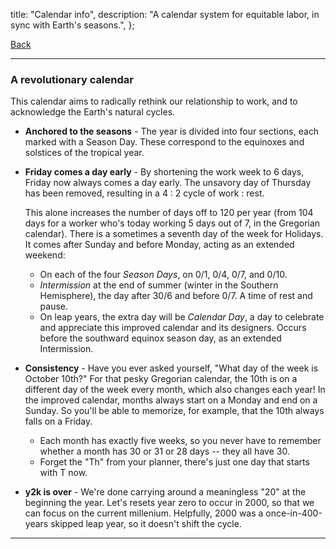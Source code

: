   title: "Calendar info",
  description:
    "A calendar system for equitable labor, in sync with Earth's seasons.",
};

<a href="/holytimes">Back</a>

---

### A revolutionary calendar

This calendar aims to radically rethink our relationship to work, and to acknowledge the Earth's natural cycles.

- **Anchored to the seasons** - The year is divided into four sections, each marked with a Season Day. These correspond to the equinoxes and solstices of the tropical year.
- **Friday comes a day early** - By shortening the work week to 6 days, Friday now always comes a day early. The unsavory day of Thursday has been removed, resulting in a 4 : 2 cycle of work : rest.

  This alone increases the number of days off to 120 per year (from 104 days for a worker who's today working 5 days out of 7, in the Gregorian calendar). There is a sometimes a seventh day of the week for Holidays. It comes after Sunday and before Monday, acting as an extended weekend:
  - On each of the four *Season Days*, on 0/1, 0/4, 0/7, and 0/10.
  - *Intermission* at the end of summer (winter in the Southern Hemisphere), the day after 30/6 and before 0/7. A time of rest and pause.
  - On leap years, the extra day will be *Calendar Day*, a day to celebrate and appreciate this improved calendar and its designers. Occurs before the southward equinox season day, as an extended Intermission.
- **Consistency** - Have you ever asked yourself, "What day of the week is October 10th?" For that pesky Gregorian calendar, the 10th is on a different day of the week every month, which also changes each year! In the improved calendar, months always start on a Monday and end on a Sunday. So you'll be able to memorize, for example, that the 10th always falls on a Friday.
  - Each month has exactly five weeks, so you never have to remember whether a month has 30 or 31 or 28 days -- they all have 30.
  - Forget the "Th" from your planner, there's just one day that starts with T now.
- **y2k is over** - We're done carrying around a meaningless "20" at the beginning the year. Let's resets year zero to occur in 2000, so that we can focus on the current millenium. Helpfully, 2000 was a once-in-400-years skipped leap year, so it doesn't shift the cycle.


---
